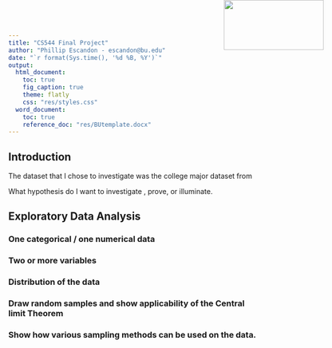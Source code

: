 ```yaml
---
title: "CS544 Final Project"
author: "Phillip Escandon - escandon@bu.edu"
date: "`r format(Sys.time(), '%d %B, %Y')`"
output:
  html_document:
    toc: true
    fig_caption: true
    theme: flatly
    css: "res/styles.css"
  word_document:
    toc: true
    reference_doc: "res/BUtemplate.docx"
---
```


<img src="res/BU_Small.png" width=200 height=100 style="position:absolute;top:0px;right:100px;" />

## Introduction
The dataset that I chose to investigate was the college major dataset from 

What hypothesis do I want to investigate , prove, or illuminate.

## Exploratory Data Analysis


### One categorical / one numerical data

### Two or more variables

### Distribution of the data

### Draw random samples and show applicability of the Central limit Theorem

### Show how various sampling methods can be used on the data.

